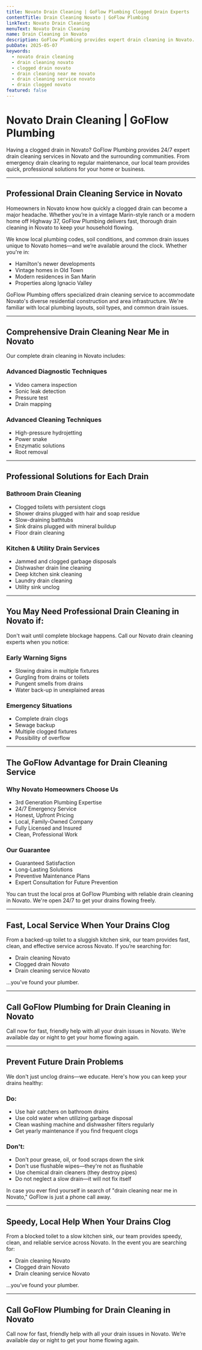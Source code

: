 ```yaml
---
title: Novato Drain Cleaning | GoFlow Plumbing Clogged Drain Experts
contentTitle: Drain Cleaning Novato | GoFlow Plumbing
linkText: Novato Drain Cleaning
menuText: Novato Drain Cleaning
name: Drain Cleaning in Novato
description: GoFlow Plumbing provides expert drain cleaning in Novato. We handle kitchen, bathroom, and sewer clogs fast—24/7. Call your local plumbers today!
pubDate: 2025-05-07
keywords:
  - novato drain cleaning
  - drain cleaning novato
  - clogged drain novato
  - drain cleaning near me novato
  - drain cleaning service novato
  - drain clogged novato
featured: false
---
```

# Novato Drain Cleaning | GoFlow Plumbing

Having a clogged drain in Novato? GoFlow Plumbing provides 24/7 expert drain cleaning services in Novato and the surrounding communities. From emergency drain clearing to regular maintenance, our local team provides quick, professional solutions for your home or business.

---

## Professional Drain Cleaning Service in Novato

Homeowners in Novato know how quickly a clogged drain can become a major headache.
Whether you’re in a vintage Marin-style ranch or a modern home off Highway 37, GoFlow Plumbing delivers fast, thorough drain cleaning in Novato to keep your household flowing.

We know local plumbing codes, soil conditions, and common drain issues unique to Novato homes—and we’re available around the clock. Whether you're in:
- Hamilton's newer developments
- Vintage homes in Old Town
- Modern residences in San Marin
- Properties along Ignacio Valley

GoFlow Plumbing offers specialized drain cleaning service to accommodate Novato's diverse residential construction and area infrastructure. We're familiar with local plumbing layouts, soil types, and common drain issues.

---

## Comprehensive Drain Cleaning Near Me in Novato

Our complete drain cleaning in Novato includes:

### Advanced Diagnostic Techniques
- Video camera inspection
- Sonic leak detection
- Pressure test
- Drain mapping

### Advanced Cleaning Techniques
- High-pressure hydrojetting
- Power snake
- Enzymatic solutions
- Root removal

---

## Professional Solutions for Each Drain

### Bathroom Drain Cleaning
- Clogged toilets with persistent clogs
- Shower drains plugged with hair and soap residue
- Slow-draining bathtubs
- Sink drains plugged with mineral buildup
- Floor drain cleaning

### Kitchen & Utility Drain Services
- Jammed and clogged garbage disposals
- Dishwasher drain line cleaning
- Deep kitchen sink cleaning
- Laundry drain cleaning
- Utility sink unclog

---

## You May Need Professional Drain Cleaning in Novato if:

Don't wait until complete blockage happens. Call our Novato drain cleaning experts when you notice:
### Early Warning Signs
- Slowing drains in multiple fixtures
- Gurgling from drains or toilets
- Pungent smells from drains
- Water back-up in unexplained areas

### Emergency Situations
- Complete drain clogs
- Sewage backup
- Multiple clogged fixtures
- Possibility of overflow

---

## The GoFlow Advantage for Drain Cleaning Service

### Why Novato Homeowners Choose Us
- 3rd Generation Plumbing Expertise
- 24/7 Emergency Service
- Honest, Upfront Pricing
- Local, Family-Owned Company
- Fully Licensed and Insured
- Clean, Professional Work

### Our Guarantee
- Guaranteed Satisfaction
- Long-Lasting Solutions
- Preventive Maintenance Plans
- Expert Consultation for Future Prevention

You can trust the local pros at GoFlow Plumbing with reliable drain cleaning in Novato. We're open 24/7 to get your drains flowing freely.

---


## Fast, Local Service When Your Drains Clog

From a backed-up toilet to a sluggish kitchen sink, our team provides fast, clean, and effective service across Novato. If you’re searching for:

- Drain cleaning Novato
- Clogged drain Novato
- Drain cleaning service Novato

…you’ve found your plumber.

---

## Call GoFlow Plumbing for Drain Cleaning in Novato

Call now for fast, friendly help with all your drain issues in Novato. We’re available day or night to get your home flowing again.

---

## Prevent Future Drain Problems

We don't just unclog drains—we educate. Here's how you can keep your drains healthy:

### Do:
- Use hair catchers on bathroom drains
- Use cold water when utilizing garbage disposal
- Clean washing machine and dishwasher filters regularly
- Get yearly maintenance if you find frequent clogs

### Don't:
- Don't pour grease, oil, or food scraps down the sink
- Don't use flushable wipes—they're not as flushable
- Use chemical drain cleaners (they destroy pipes)
- Do not neglect a slow drain—it will not fix itself

In case you ever find yourself in search of "drain cleaning near me in Novato," GoFlow is just a phone call away.

---

## Speedy, Local Help When Your Drains Clog

From a blocked toilet to a slow kitchen sink, our team provides speedy, clean, and reliable service across Novato. In the event you are searching for:

- Drain cleaning Novato
- Clogged drain Novato
- Drain cleaning service Novato

…you’ve found your plumber.

---

## Call GoFlow Plumbing for Drain Cleaning in Novato

Call now for fast, friendly help with all your drain issues in Novato. We’re available day or night to get your home flowing again.